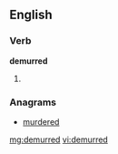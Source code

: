 ==English==

===Verb===
'''demurred'''

# {{past of|demur}}

===Anagrams===
* [[murdered#English|murdered]]

[[mg:demurred]]
[[vi:demurred]]